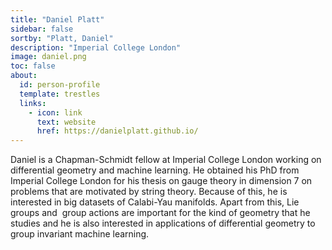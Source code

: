 ```yaml
---
title: "Daniel Platt"
sidebar: false
sortby: "Platt, Daniel"
description: "Imperial College London"
image: daniel.png
toc: false
about:
  id: person-profile
  template: trestles
  links:
    - icon: link
      text: website
      href: https://danielplatt.github.io/
---
```



Daniel is a Chapman-Schmidt fellow at Imperial College London working on differential geometry and machine learning. He obtained his PhD from Imperial College London for his thesis on gauge theory in dimension 7 on problems that are motivated by string theory. Because of this, he is interested in big datasets of Calabi-Yau manifolds. Apart from this, Lie groups and  group actions are important for the kind of geometry that he studies and he is also interested in applications of differential geometry to group invariant machine learning.
